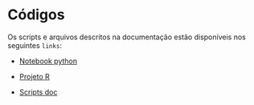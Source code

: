 # Códigos {.cap7}

Os scripts e arquivos descritos na documentação estão disponíveis nos seguintes `links`:

-   [Notebook python](xx)

-   [Projeto R](xx)

-   [Scripts doc](xx)
